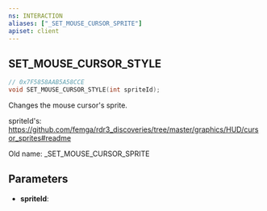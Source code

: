 ```yaml
---
ns: INTERACTION
aliases: ["_SET_MOUSE_CURSOR_SPRITE"]
apiset: client
---
```

## SET_MOUSE_CURSOR_STYLE

```c
// 0x7F5858AAB5A58CCE
void SET_MOUSE_CURSOR_STYLE(int spriteId);
```

Changes the mouse cursor's sprite.

spriteId's: https://github.com/femga/rdr3_discoveries/tree/master/graphics/HUD/cursor_sprites#readme

Old name: _SET_MOUSE_CURSOR_SPRITE

## Parameters
* **spriteId**: